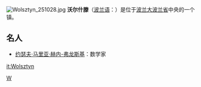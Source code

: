 [[File:Wolsztyn_251028.jpg|thumb]]
'''沃尔什滕'''（[[波兰语|波兰语]]：'''{{lang|de|Wolsztyn}}'''）是位于[[波兰|波兰]][[大波兰省|大波兰省]]中央的一个镇。

== 名人 ==
* [[约瑟夫·马里亚·赫内-弗龙斯基|约瑟夫·马里亚·赫内-弗龙斯基]]：数学家

{{Commons}}
{{Authority control}}
{{poland-stub}}

{{coord|52|07|N|16|07|E|display=title}}

[[Category:波兰城市|W]]

[[it:Wolsztyn|it:Wolsztyn]]